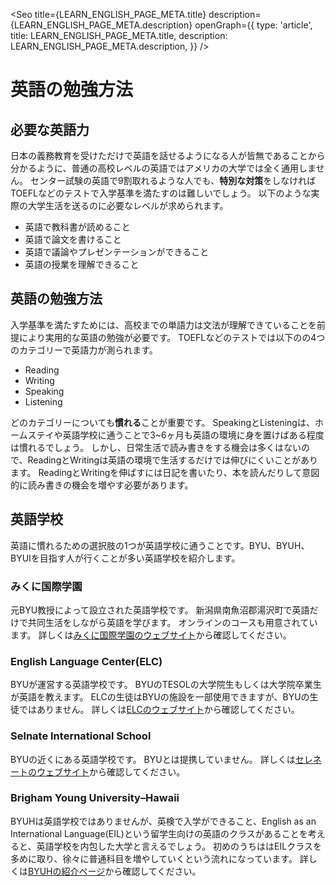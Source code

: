 
<Seo
  title={LEARN_ENGLISH_PAGE_META.title}
  description={LEARN_ENGLISH_PAGE_META.description}
  openGraph={{
    type: 'article',
    title: LEARN_ENGLISH_PAGE_META.title,
    description: LEARN_ENGLISH_PAGE_META.description,
  }}
/>


# 英語の勉強方法


## 必要な英語力

日本の義務教育を受けただけで英語を話せるようになる人が皆無であることから分かるように、普通の高校レベルの英語ではアメリカの大学では全く通用しません。
センター試験の英語で9割取れるような人でも、**特別な対策**をしなければTOEFLなどのテストで入学基準を満たすのは難しいでしょう。
以下のような実際の大学生活を送るのに必要なレベルが求められます。

- 英語で教科書が読めること
- 英語で論文を書けること
- 英語で議論やプレゼンテーションができること
- 英語の授業を理解できること


## 英語の勉強方法

入学基準を満たすためには、高校までの単語力は文法が理解できていることを前提により実用的な英語の勉強が必要です。
TOEFLなどのテストでは以下のの4つのカテゴリーで英語力が測られます。

- Reading
- Writing
- Speaking
- Listening

どのカテゴリーについても**慣れる**ことが重要です。
SpeakingとListeningは、ホームステイや英語学校に通うことで3~6ヶ月も英語の環境に身を置けばある程度は慣れるでしょう。
しかし、日常生活で読み書きをする機会は多くはないので、ReadingとWritingは英語の環境で生活するだけでは伸びにくいことがあります。
ReadingとWritingを伸ばすには日記を書いたり、本を読んだりして意図的に読み書きの機会を増やす必要があります。


## 英語学校

英語に慣れるための選択肢の1つが英語学校に通うことです。BYU、BYUH、BYUIを目指す人が行くことが多い英語学校を紹介します。

### みくに国際学園

元BYU教授によって設立された英語学校です。
新潟県南魚沼郡湯沢町で英語だけで共同生活をしながら英語を学びます。
オンラインのコースも用意されています。
詳しくは[みくに国際学園のウェブサイト](https://www.mikunijapan.org)から確認してください。

### English Language Center(ELC)

BYUが運営する英語学校です。
BYUのTESOLの大学院生もしくは大学院卒業生が英語を教えます。
ELCの生徒はBYUの施設を一部使用できますが、BYUの生徒ではありません。
詳しくは[ELCのウェブサイト](https://elc.byu.edu/home/program-description-japanese/)から確認してください。

### Selnate International School

BYUの近くにある英語学校です。
BYUとは提携していません。
詳しくは[セレネートのウェブサイト](https://elc.byu.edu/home/program-description-japanese/)から確認してください。

### Brigham Young University–Hawaii

BYUHは英語学校ではありませんが、英検で入学ができること、English as an International Language(EIL)という留学生向けの英語のクラスがあることを考えると、英語学校を内包した大学と言えるでしょう。
初めのうちははEILクラスを多めに取り、徐々に普通科目を増やしていくという流れになっています。
詳しくは[BYUHの紹介ページ](/schools/byuh)から確認してください。
